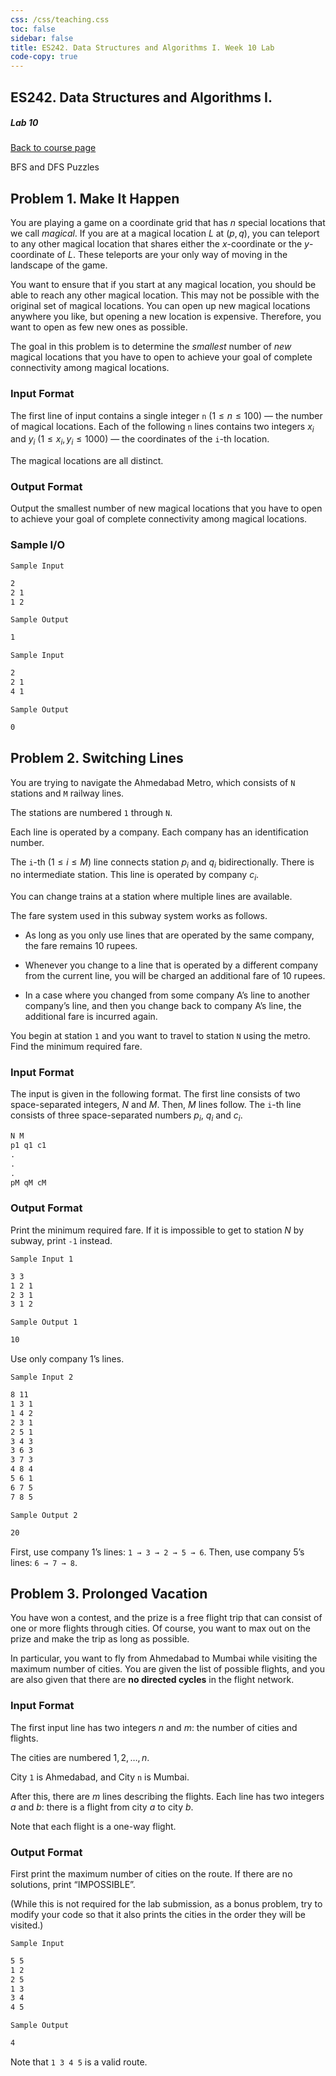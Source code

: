 ```yaml
---
css: /css/teaching.css
toc: false
sidebar: false
title: ES242. Data Structures and Algorithms I. Week 10 Lab
code-copy: true
---
```


:::{.column-body-outset}

## ES242. Data Structures and Algorithms I.

##### Lab 10

[Back to course page](../index.qmd)

:::{.callout-warning appearance="minimal"}
BFS and DFS Puzzles
:::


:::{.callout-note collapse="true" icon="false"}

# Problem 1. Make It Happen

You are playing a game on a coordinate grid that has $n$ special locations that we call _magical_. If you are at a magical location $L$ at $(p,q)$, you can teleport to any other magical location that shares either the $x$-coordinate or the $y$-coordinate of $L$. These teleports are your only way of moving in the landscape of the game.

You want to ensure that if you start at any magical location, you should be able to reach any other magical location. This may not be possible with the original set of magical locations. You can open up new magical locations anywhere you like, but opening a new location is expensive. Therefore, you want to open as few new ones as possible. 

The goal in this problem is to determine the _smallest_ number of _new_ magical locations that you have to open to achieve your goal of complete connectivity among magical locations.


### Input Format


The first line of input contains a single integer `n` $(1 \leqslant n \leqslant 100)$ — the number of magical locations. Each of the following `n` lines contains two integers $x_i$ and $y_i$ ($1 \leqslant x_i, y_i \leqslant 1000$) — the coordinates of the `i`-th location.

The magical locations are all distinct.

### Output Format

Output the smallest number of new magical locations that you have to open to achieve your goal of complete connectivity among magical locations.

### Sample I/O

`Sample Input`

```default
2
2 1
1 2
```

`Sample Output`

```default
1
```

`Sample Input`

```default
2
2 1
4 1
```

`Sample Output`

```default
0
```

:::



:::{.callout-note collapse="true" icon="false"}

# Problem 2. Switching Lines

You are trying to navigate the Ahmedabad Metro, which consists of `N` stations and `M` railway lines. 

The stations are numbered `1` through  `N`. 

Each line is operated by a company. Each company has an identification number.

The `i`-th ($1 \leqslant i \leqslant M$) line connects station $p_i$ and $q_i$ bidirectionally. There is no intermediate station. This line is operated by company $c_i$.

You can change trains at a station where multiple lines are available.

The fare system used in this subway system works as follows. 

- As long as you only use lines that are operated by the same company, the fare remains 10 rupees. 

- Whenever you change to a line that is operated by a different company from the current line, you will be charged an additional fare of 10 rupees. 

- In a case where you changed from some company A's line to another company's line, and then you change back to company A's line, the additional fare is incurred again.

You begin at station `1` and you want to travel to station `N` using the metro. Find the minimum required fare.

### Input Format

The input is given in the following format. The first line consists of two space-separated integers, $N$ and $M$. Then, $M$ lines follow. The `i`-th line consists of three space-separated numbers $p_i$, $q_i$ and $c_i$.


```default
N M
p1 q1 c1
.
.
.
pM qM cM
```


### Output Format

Print the minimum required fare. If it is impossible to get to station $N$ by subway, print `-1` instead.



`Sample Input 1`

```default
3 3
1 2 1
2 3 1
3 1 2
```

`Sample Output 1`

```default
10
```

Use only company 1's lines.

`Sample Input 2`

```default
8 11
1 3 1
1 4 2
2 3 1
2 5 1
3 4 3
3 6 3
3 7 3
4 8 4
5 6 1
6 7 5
7 8 5
```

`Sample Output 2`

```default
20
```
  
First, use company 1's lines: `1 → 3 → 2 → 5 → 6`. Then, use company 5's lines: `6 → 7 → 8`. 

:::



:::{.callout-note collapse="true" icon="false"}

# Problem 3. Prolonged Vacation

You have won a contest, and the prize is a free flight trip that can consist of one or more flights through cities. Of course, you want to max out on the prize and make the trip as long as possible.

In particular, you want to fly from Ahmedabad to Mumbai while visiting the maximum number of cities. You are given the list of possible flights, and you are also given that there are **no directed cycles** in the flight network.

### Input Format

The first input line has two integers $n$ and $m$: the number of cities and flights. 

The cities are numbered $1,2,\ldots,n$. 

City `1` is Ahmedabad, and City `n` is Mumbai.

After this, there are $m$ lines describing the flights. Each line has two integers $a$ and $b$: there is a flight from city $a$ to city $b$.

Note that each flight is a one-way flight.


### Output Format

First print the maximum number of cities on the route. If there are no solutions, print "IMPOSSIBLE".

(While this is not required for the lab submission, as a bonus problem, try to modify your code so that it also prints the cities in the order they will be visited.)



`Sample Input`

```default
5 5
1 2
2 5
1 3
3 4
4 5
```

`Sample Output`

```default
4
```

Note that `1 3 4 5` is a valid route.

:::



:::